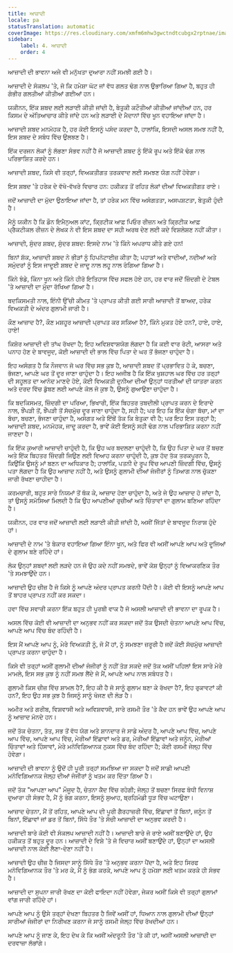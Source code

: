 ```yaml
---
title: ਆਜ਼ਾਦੀ
locale: pa
statusTranslation: automatic
coverImage: https://res.cloudinary.com/xmfm6mhw3gwctndtcubgx2rptnae/image/upload/v1741354419/small_cover_la_gran_rebelion_28716e29d2.webp
sidebar:
    label: 4. ਆਜ਼ਾਦੀ
    order: 4
---
```

ਆਜ਼ਾਦੀ ਦੀ ਭਾਵਨਾ ਅਜੇ ਵੀ ਮਨੁੱਖਤਾ ਦੁਆਰਾ ਨਹੀਂ ਸਮਝੀ ਗਈ ਹੈ।

ਆਜ਼ਾਦੀ ਦੇ ਸੰਕਲਪ 'ਤੇ, ਜੋ ਕਿ ਹਮੇਸ਼ਾ ਘੱਟ ਜਾਂ ਵੱਧ ਗਲਤ ਢੰਗ ਨਾਲ ਉਭਾਰਿਆ ਗਿਆ ਹੈ, ਬਹੁਤ ਹੀ ਗੰਭੀਰ ਗਲਤੀਆਂ ਕੀਤੀਆਂ ਗਈਆਂ ਹਨ।

ਯਕੀਨਨ, ਇੱਕ ਸ਼ਬਦ ਲਈ ਲੜਾਈ ਕੀਤੀ ਜਾਂਦੀ ਹੈ, ਬੇਤੁਕੀ ਕਟੌਤੀਆਂ ਕੀਤੀਆਂ ਜਾਂਦੀਆਂ ਹਨ, ਹਰ ਕਿਸਮ ਦੇ ਅੱਤਿਆਚਾਰ ਕੀਤੇ ਜਾਂਦੇ ਹਨ ਅਤੇ ਲੜਾਈ ਦੇ ਮੈਦਾਨਾਂ ਵਿੱਚ ਖੂਨ ਵਹਾਇਆ ਜਾਂਦਾ ਹੈ।

ਆਜ਼ਾਦੀ ਸ਼ਬਦ ਮਨਮੋਹਕ ਹੈ, ਹਰ ਕੋਈ ਇਸਨੂੰ ਪਸੰਦ ਕਰਦਾ ਹੈ, ਹਾਲਾਂਕਿ, ਇਸਦੀ ਅਸਲ ਸਮਝ ਨਹੀਂ ਹੈ, ਇਸ ਸ਼ਬਦ ਦੇ ਸਬੰਧ ਵਿੱਚ ਉਲਝਣ ਹੈ।

ਇੱਕ ਦਰਜਨ ਲੋਕਾਂ ਨੂੰ ਲੱਭਣਾ ਸੰਭਵ ਨਹੀਂ ਹੈ ਜੋ ਆਜ਼ਾਦੀ ਸ਼ਬਦ ਨੂੰ ਇੱਕੋ ਰੂਪ ਅਤੇ ਇੱਕੋ ਢੰਗ ਨਾਲ ਪਰਿਭਾਸ਼ਿਤ ਕਰਦੇ ਹਨ।

ਆਜ਼ਾਦੀ ਸ਼ਬਦ, ਕਿਸੇ ਵੀ ਤਰ੍ਹਾਂ, ਵਿਅਕਤੀਗਤ ਤਰਕਵਾਦ ਲਈ ਸਮਝਣ ਯੋਗ ਨਹੀਂ ਹੋਵੇਗਾ।

ਇਸ ਸ਼ਬਦ 'ਤੇ ਹਰੇਕ ਦੇ ਵੱਖੋ-ਵੱਖਰੇ ਵਿਚਾਰ ਹਨ: ਹਕੀਕਤ ਤੋਂ ਰਹਿਤ ਲੋਕਾਂ ਦੀਆਂ ਵਿਅਕਤੀਗਤ ਰਾਏ।

ਜਦੋਂ ਆਜ਼ਾਦੀ ਦਾ ਮੁੱਦਾ ਉਠਾਇਆ ਜਾਂਦਾ ਹੈ, ਤਾਂ ਹਰੇਕ ਮਨ ਵਿੱਚ ਅਸੰਗਤਤਾ, ਅਸਪਸ਼ਟਤਾ, ਬੇਤੁਕੀ ਹੁੰਦੀ ਹੈ।

ਮੈਨੂੰ ਯਕੀਨ ਹੈ ਕਿ ਡੌਨ ਇਮੈਨੁਅਲ ਕਾਂਟ, ਕ੍ਰਿਟੀਕ ਆਫ਼ ਪਿਓਰ ਰੀਜ਼ਨ ਅਤੇ ਕ੍ਰਿਟੀਕ ਆਫ਼ ਪ੍ਰੈਕਟੀਕਲ ਰੀਜ਼ਨ ਦੇ ਲੇਖਕ ਨੇ ਵੀ ਇਸ ਸ਼ਬਦ ਦਾ ਸਹੀ ਅਰਥ ਦੇਣ ਲਈ ਕਦੇ ਵਿਸ਼ਲੇਸ਼ਣ ਨਹੀਂ ਕੀਤਾ।

ਆਜ਼ਾਦੀ, ਸੁੰਦਰ ਸ਼ਬਦ, ਸੁੰਦਰ ਸ਼ਬਦ: ਇਸਦੇ ਨਾਮ 'ਤੇ ਕਿੰਨੇ ਅਪਰਾਧ ਕੀਤੇ ਗਏ ਹਨ!

ਬਿਨਾਂ ਸ਼ੱਕ, ਆਜ਼ਾਦੀ ਸ਼ਬਦ ਨੇ ਭੀੜਾਂ ਨੂੰ ਹਿਪਨੋਟਾਈਜ਼ ਕੀਤਾ ਹੈ; ਪਹਾੜਾਂ ਅਤੇ ਵਾਦੀਆਂ, ਨਦੀਆਂ ਅਤੇ ਸਮੁੰਦਰਾਂ ਨੂੰ ਇਸ ਜਾਦੂਈ ਸ਼ਬਦ ਦੇ ਜਾਦੂ ਨਾਲ ਲਹੂ ਨਾਲ ਰੰਗਿਆ ਗਿਆ ਹੈ।

ਕਿੰਨੇ ਝੰਡੇ, ਕਿੰਨਾ ਖੂਨ ਅਤੇ ਕਿੰਨੇ ਹੀਰੋ ਇਤਿਹਾਸ ਵਿੱਚ ਸਫਲ ਹੋਏ ਹਨ, ਹਰ ਵਾਰ ਜਦੋਂ ਜ਼ਿੰਦਗੀ ਦੇ ਟੇਬਲ 'ਤੇ ਆਜ਼ਾਦੀ ਦਾ ਮੁੱਦਾ ਰੱਖਿਆ ਗਿਆ ਹੈ।

ਬਦਕਿਸਮਤੀ ਨਾਲ, ਇੰਨੀ ਉੱਚੀ ਕੀਮਤ 'ਤੇ ਪ੍ਰਾਪਤ ਕੀਤੀ ਗਈ ਸਾਰੀ ਆਜ਼ਾਦੀ ਤੋਂ ਬਾਅਦ, ਹਰੇਕ ਵਿਅਕਤੀ ਦੇ ਅੰਦਰ ਗੁਲਾਮੀ ਜਾਰੀ ਹੈ।

ਕੌਣ ਆਜ਼ਾਦ ਹੈ?, ਕੌਣ ਮਸ਼ਹੂਰ ਆਜ਼ਾਦੀ ਪ੍ਰਾਪਤ ਕਰ ਸਕਿਆ ਹੈ?, ਕਿੰਨੇ ਮੁਕਤ ਹੋਏ ਹਨ?, ਹਾਏ, ਹਾਏ, ਹਾਏ!

ਕਿਸ਼ੋਰ ਆਜ਼ਾਦੀ ਦੀ ਤਾਂਘ ਰੱਖਦਾ ਹੈ; ਇਹ ਅਵਿਸ਼ਵਾਸ਼ਯੋਗ ਲੱਗਦਾ ਹੈ ਕਿ ਕਈ ਵਾਰ ਰੋਟੀ, ਆਸਰਾ ਅਤੇ ਪਨਾਹ ਹੋਣ ਦੇ ਬਾਵਜੂਦ, ਕੋਈ ਆਜ਼ਾਦੀ ਦੀ ਭਾਲ ਵਿੱਚ ਪਿਤਾ ਦੇ ਘਰ ਤੋਂ ਭੱਜਣਾ ਚਾਹੁੰਦਾ ਹੈ।

ਇਹ ਅਸੰਗਤ ਹੈ ਕਿ ਨੌਜਵਾਨ ਜੋ ਘਰ ਵਿੱਚ ਸਭ ਕੁਝ ਹੈ, ਆਜ਼ਾਦੀ ਸ਼ਬਦ ਤੋਂ ਪ੍ਰਭਾਵਿਤ ਹੋ ਕੇ, ਬਚਣਾ, ਭੱਜਣਾ, ਆਪਣੇ ਘਰ ਤੋਂ ਦੂਰ ਜਾਣਾ ਚਾਹੁੰਦਾ ਹੈ। ਇਹ ਅਜੀਬ ਹੈ ਕਿ ਇੱਕ ਖੁਸ਼ਹਾਲ ਘਰ ਵਿੱਚ ਹਰ ਤਰ੍ਹਾਂ ਦੀ ਸਹੂਲਤ ਦਾ ਆਨੰਦ ਮਾਣਦੇ ਹੋਏ, ਕੋਈ ਵਿਅਕਤੀ ਦੁਨੀਆ ਦੀਆਂ ਉਨ੍ਹਾਂ ਧਰਤੀਆਂ ਦੀ ਯਾਤਰਾ ਕਰਨ ਅਤੇ ਦਰਦ ਵਿੱਚ ਡੁੱਬਣ ਲਈ ਆਪਣੇ ਕੋਲ ਜੋ ਕੁਝ ਹੈ, ਉਸਨੂੰ ਗੁਆਉਣਾ ਚਾਹੁੰਦਾ ਹੈ।

ਕਿ ਬਦਕਿਸਮਤ, ਜ਼ਿੰਦਗੀ ਦਾ ਪਰਿਆ, ਭਿਖਾਰੀ, ਇੱਕ ਬਿਹਤਰ ਤਬਦੀਲੀ ਪ੍ਰਾਪਤ ਕਰਨ ਦੇ ਇਰਾਦੇ ਨਾਲ, ਝੌਂਪੜੀ ਤੋਂ, ਝੌਂਪੜੀ ਤੋਂ ਸੱਚਮੁੱਚ ਦੂਰ ਜਾਣਾ ਚਾਹੁੰਦਾ ਹੈ, ਸਹੀ ਹੈ; ਪਰ ਇਹ ਕਿ ਇੱਕ ਚੰਗਾ ਬੱਚਾ, ਮਾਂ ਦਾ ਬੱਚਾ, ਬਚਣਾ, ਭੱਜਣਾ ਚਾਹੁੰਦਾ ਹੈ, ਅਸੰਗਤ ਅਤੇ ਇੱਥੋਂ ਤੱਕ ਕਿ ਬੇਤੁਕਾ ਵੀ ਹੈ; ਪਰ ਇਹ ਇਸ ਤਰ੍ਹਾਂ ਹੈ; ਆਜ਼ਾਦੀ ਸ਼ਬਦ, ਮਨਮੋਹਕ, ਜਾਦੂ ਕਰਦਾ ਹੈ, ਭਾਵੇਂ ਕੋਈ ਇਸਨੂੰ ਸਹੀ ਢੰਗ ਨਾਲ ਪਰਿਭਾਸ਼ਿਤ ਕਰਨਾ ਨਹੀਂ ਜਾਣਦਾ ਹੈ।

ਕਿ ਇੱਕ ਕੁਆਰੀ ਆਜ਼ਾਦੀ ਚਾਹੁੰਦੀ ਹੈ, ਕਿ ਉਹ ਘਰ ਬਦਲਣਾ ਚਾਹੁੰਦੀ ਹੈ, ਕਿ ਉਹ ਪਿਤਾ ਦੇ ਘਰ ਤੋਂ ਬਚਣ ਅਤੇ ਇੱਕ ਬਿਹਤਰ ਜ਼ਿੰਦਗੀ ਜਿਉਣ ਲਈ ਵਿਆਹ ਕਰਨਾ ਚਾਹੁੰਦੀ ਹੈ, ਕੁਝ ਹੱਦ ਤੱਕ ਤਰਕਪੂਰਨ ਹੈ, ਕਿਉਂਕਿ ਉਸਨੂੰ ਮਾਂ ਬਣਨ ਦਾ ਅਧਿਕਾਰ ਹੈ; ਹਾਲਾਂਕਿ, ਪਤਨੀ ਦੇ ਰੂਪ ਵਿੱਚ ਆਪਣੀ ਜ਼ਿੰਦਗੀ ਵਿੱਚ, ਉਸਨੂੰ ਪਤਾ ਲੱਗਦਾ ਹੈ ਕਿ ਉਹ ਆਜ਼ਾਦ ਨਹੀਂ ਹੈ, ਅਤੇ ਉਸਨੂੰ ਗੁਲਾਮੀ ਦੀਆਂ ਜੰਜੀਰਾਂ ਨੂੰ ਤਿਆਗ ਨਾਲ ਚੁੱਕਣਾ ਜਾਰੀ ਰੱਖਣਾ ਚਾਹੀਦਾ ਹੈ।

ਕਰਮਚਾਰੀ, ਬਹੁਤ ਸਾਰੇ ਨਿਯਮਾਂ ਤੋਂ ਥੱਕ ਕੇ, ਆਜ਼ਾਦ ਹੋਣਾ ਚਾਹੁੰਦਾ ਹੈ, ਅਤੇ ਜੇ ਉਹ ਆਜ਼ਾਦ ਹੋ ਜਾਂਦਾ ਹੈ, ਤਾਂ ਉਸਨੂੰ ਸਮੱਸਿਆ ਮਿਲਦੀ ਹੈ ਕਿ ਉਹ ਆਪਣੀਆਂ ਰੁਚੀਆਂ ਅਤੇ ਚਿੰਤਾਵਾਂ ਦਾ ਗੁਲਾਮ ਬਣਿਆ ਰਹਿੰਦਾ ਹੈ।

ਯਕੀਨਨ, ਹਰ ਵਾਰ ਜਦੋਂ ਆਜ਼ਾਦੀ ਲਈ ਲੜਾਈ ਕੀਤੀ ਜਾਂਦੀ ਹੈ, ਅਸੀਂ ਜਿੱਤਾਂ ਦੇ ਬਾਵਜੂਦ ਨਿਰਾਸ਼ ਹੁੰਦੇ ਹਾਂ।

ਆਜ਼ਾਦੀ ਦੇ ਨਾਮ 'ਤੇ ਬੇਕਾਰ ਵਹਾਇਆ ਗਿਆ ਇੰਨਾ ਖੂਨ, ਅਤੇ ਫਿਰ ਵੀ ਅਸੀਂ ਆਪਣੇ ਆਪ ਅਤੇ ਦੂਜਿਆਂ ਦੇ ਗੁਲਾਮ ਬਣੇ ਰਹਿੰਦੇ ਹਾਂ।

ਲੋਕ ਉਨ੍ਹਾਂ ਸ਼ਬਦਾਂ ਲਈ ਲੜਦੇ ਹਨ ਜੋ ਉਹ ਕਦੇ ਨਹੀਂ ਸਮਝਦੇ, ਭਾਵੇਂ ਕੋਸ਼ ਉਨ੍ਹਾਂ ਨੂੰ ਵਿਆਕਰਣਿਕ ਤੌਰ 'ਤੇ ਸਮਝਾਉਂਦੇ ਹਨ।

ਆਜ਼ਾਦੀ ਉਹ ਚੀਜ਼ ਹੈ ਜੋ ਕਿਸੇ ਨੂੰ ਆਪਣੇ ਅੰਦਰ ਪ੍ਰਾਪਤ ਕਰਨੀ ਪੈਂਦੀ ਹੈ। ਕੋਈ ਵੀ ਇਸਨੂੰ ਆਪਣੇ ਆਪ ਤੋਂ ਬਾਹਰ ਪ੍ਰਾਪਤ ਨਹੀਂ ਕਰ ਸਕਦਾ।

ਹਵਾ ਵਿੱਚ ਸਵਾਰੀ ਕਰਨਾ ਇੱਕ ਬਹੁਤ ਹੀ ਪੂਰਬੀ ਵਾਕ ਹੈ ਜੋ ਅਸਲੀ ਆਜ਼ਾਦੀ ਦੀ ਭਾਵਨਾ ਦਾ ਰੂਪਕ ਹੈ।

ਅਸਲ ਵਿੱਚ ਕੋਈ ਵੀ ਆਜ਼ਾਦੀ ਦਾ ਅਨੁਭਵ ਨਹੀਂ ਕਰ ਸਕਦਾ ਜਦੋਂ ਤੱਕ ਉਸਦੀ ਚੇਤਨਾ ਆਪਣੇ ਆਪ ਵਿੱਚ, ਆਪਣੇ ਆਪ ਵਿੱਚ ਬੰਦ ਰਹਿੰਦੀ ਹੈ।

ਇਸ ਮੈਂ ਆਪਣੇ ਆਪ ਨੂੰ, ਮੇਰੇ ਵਿਅਕਤੀ ਨੂੰ, ਜੋ ਮੈਂ ਹਾਂ, ਨੂੰ ਸਮਝਣਾ ਜ਼ਰੂਰੀ ਹੈ ਜਦੋਂ ਕੋਈ ਸੱਚਮੁੱਚ ਆਜ਼ਾਦੀ ਪ੍ਰਾਪਤ ਕਰਨਾ ਚਾਹੁੰਦਾ ਹੈ।

ਕਿਸੇ ਵੀ ਤਰ੍ਹਾਂ ਅਸੀਂ ਗੁਲਾਮੀ ਦੀਆਂ ਜੰਜੀਰਾਂ ਨੂੰ ਨਹੀਂ ਤੋੜ ਸਕਦੇ ਜਦੋਂ ਤੱਕ ਅਸੀਂ ਪਹਿਲਾਂ ਇਸ ਸਾਰੇ ਮੇਰੇ ਮਾਮਲੇ, ਇਸ ਸਭ ਕੁਝ ਨੂੰ ਨਹੀਂ ਸਮਝ ਲੈਂਦੇ ਜੋ ਮੈਂ, ਆਪਣੇ ਆਪ ਨਾਲ ਸਬੰਧਤ ਹੈ।

ਗੁਲਾਮੀ ਕਿਸ ਚੀਜ਼ ਵਿੱਚ ਸ਼ਾਮਲ ਹੈ?, ਇਹ ਕੀ ਹੈ ਜੋ ਸਾਨੂੰ ਗੁਲਾਮ ਬਣਾ ਕੇ ਰੱਖਦਾ ਹੈ?, ਇਹ ਰੁਕਾਵਟਾਂ ਕੀ ਹਨ?, ਇਹ ਉਹ ਸਭ ਕੁਝ ਹੈ ਜਿਸਨੂੰ ਸਾਨੂੰ ਖੋਜਣ ਦੀ ਲੋੜ ਹੈ।

ਅਮੀਰ ਅਤੇ ਗਰੀਬ, ਵਿਸ਼ਵਾਸੀ ਅਤੇ ਅਵਿਸ਼ਵਾਸੀ, ਸਾਰੇ ਰਸਮੀ ਤੌਰ 'ਤੇ ਕੈਦ ਹਨ ਭਾਵੇਂ ਉਹ ਆਪਣੇ ਆਪ ਨੂੰ ਆਜ਼ਾਦ ਮੰਨਦੇ ਹਨ।

ਜਦੋਂ ਤੱਕ ਚੇਤਨਾ, ਤੱਤ, ਸਭ ਤੋਂ ਵੱਧ ਯੋਗ ਅਤੇ ਸ਼ਾਨਦਾਰ ਜੋ ਸਾਡੇ ਅੰਦਰ ਹੈ, ਆਪਣੇ ਆਪ ਵਿੱਚ, ਆਪਣੇ ਆਪ ਵਿੱਚ, ਆਪਣੇ ਆਪ ਵਿੱਚ, ਮੇਰੀਆਂ ਇੱਛਾਵਾਂ ਅਤੇ ਡਰ, ਮੇਰੀਆਂ ਇੱਛਾਵਾਂ ਅਤੇ ਜਨੂੰਨ, ਮੇਰੀਆਂ ਚਿੰਤਾਵਾਂ ਅਤੇ ਹਿੰਸਾਵਾਂ, ਮੇਰੇ ਮਨੋਵਿਗਿਆਨਕ ਨੁਕਸ ਵਿੱਚ ਬੰਦ ਰਹਿੰਦਾ ਹੈ; ਕੋਈ ਰਸਮੀ ਜੇਲ੍ਹ ਵਿੱਚ ਹੋਵੇਗਾ।

ਆਜ਼ਾਦੀ ਦੀ ਭਾਵਨਾ ਨੂੰ ਉਦੋਂ ਹੀ ਪੂਰੀ ਤਰ੍ਹਾਂ ਸਮਝਿਆ ਜਾ ਸਕਦਾ ਹੈ ਜਦੋਂ ਸਾਡੀ ਆਪਣੀ ਮਨੋਵਿਗਿਆਨਕ ਜੇਲ੍ਹ ਦੀਆਂ ਜੰਜੀਰਾਂ ਨੂੰ ਖਤਮ ਕਰ ਦਿੱਤਾ ਗਿਆ ਹੈ।

ਜਦੋਂ ਤੱਕ "ਆਪਣਾ ਆਪ" ਮੌਜੂਦ ਹੈ, ਚੇਤਨਾ ਕੈਦ ਵਿੱਚ ਰਹੇਗੀ; ਜੇਲ੍ਹ ਤੋਂ ਬਚਣਾ ਸਿਰਫ ਬੋਧੀ ਵਿਨਾਸ਼ ਦੁਆਰਾ ਹੀ ਸੰਭਵ ਹੈ, ਮੈਂ ਨੂੰ ਭੰਗ ਕਰਨਾ, ਇਸਨੂੰ ਸੁਆਹ, ਬ੍ਰਹਿਮੰਡੀ ਧੂੜ ਵਿੱਚ ਘਟਾਉਣਾ।

ਆਜ਼ਾਦ ਚੇਤਨਾ, ਮੈਂ ਤੋਂ ਰਹਿਤ, ਆਪਣੇ ਆਪ ਦੀ ਪੂਰੀ ਗੈਰਹਾਜ਼ਰੀ ਵਿੱਚ, ਇੱਛਾਵਾਂ ਤੋਂ ਬਿਨਾਂ, ਜਨੂੰਨ ਤੋਂ ਬਿਨਾਂ, ਇੱਛਾਵਾਂ ਜਾਂ ਡਰ ਤੋਂ ਬਿਨਾਂ, ਸਿੱਧੇ ਤੌਰ 'ਤੇ ਸੱਚੀ ਆਜ਼ਾਦੀ ਦਾ ਅਨੁਭਵ ਕਰਦੀ ਹੈ।

ਆਜ਼ਾਦੀ ਬਾਰੇ ਕੋਈ ਵੀ ਸੰਕਲਪ ਆਜ਼ਾਦੀ ਨਹੀਂ ਹੈ। ਆਜ਼ਾਦੀ ਬਾਰੇ ਜੋ ਰਾਏ ਅਸੀਂ ਬਣਾਉਂਦੇ ਹਾਂ, ਉਹ ਹਕੀਕਤ ਤੋਂ ਬਹੁਤ ਦੂਰ ਹਨ। ਆਜ਼ਾਦੀ ਦੇ ਵਿਸ਼ੇ 'ਤੇ ਜੋ ਵਿਚਾਰ ਅਸੀਂ ਬਣਾਉਂਦੇ ਹਾਂ, ਉਨ੍ਹਾਂ ਦਾ ਅਸਲੀ ਆਜ਼ਾਦੀ ਨਾਲ ਕੋਈ ਲੈਣਾ-ਦੇਣਾ ਨਹੀਂ ਹੈ।

ਆਜ਼ਾਦੀ ਉਹ ਚੀਜ਼ ਹੈ ਜਿਸਦਾ ਸਾਨੂੰ ਸਿੱਧੇ ਤੌਰ 'ਤੇ ਅਨੁਭਵ ਕਰਨਾ ਪੈਂਦਾ ਹੈ, ਅਤੇ ਇਹ ਸਿਰਫ ਮਨੋਵਿਗਿਆਨਕ ਤੌਰ 'ਤੇ ਮਰ ਕੇ, ਮੈਂ ਨੂੰ ਭੰਗ ਕਰਕੇ, ਆਪਣੇ ਆਪ ਨੂੰ ਹਮੇਸ਼ਾ ਲਈ ਖਤਮ ਕਰਕੇ ਹੀ ਸੰਭਵ ਹੈ।

ਆਜ਼ਾਦੀ ਦਾ ਸੁਪਨਾ ਜਾਰੀ ਰੱਖਣ ਦਾ ਕੋਈ ਫਾਇਦਾ ਨਹੀਂ ਹੋਵੇਗਾ, ਜੇਕਰ ਅਸੀਂ ਕਿਸੇ ਵੀ ਤਰ੍ਹਾਂ ਗੁਲਾਮਾਂ ਵਾਂਗ ਜਾਰੀ ਰਹਿੰਦੇ ਹਾਂ।

ਆਪਣੇ ਆਪ ਨੂੰ ਉਸੇ ਤਰ੍ਹਾਂ ਦੇਖਣਾ ਬਿਹਤਰ ਹੈ ਜਿਵੇਂ ਅਸੀਂ ਹਾਂ, ਧਿਆਨ ਨਾਲ ਗੁਲਾਮੀ ਦੀਆਂ ਉਨ੍ਹਾਂ ਸਾਰੀਆਂ ਜੰਜੀਰਾਂ ਦਾ ਨਿਰੀਖਣ ਕਰਨਾ ਜੋ ਸਾਨੂੰ ਰਸਮੀ ਜੇਲ੍ਹ ਵਿੱਚ ਰੱਖਦੀਆਂ ਹਨ।

ਆਪਣੇ ਆਪ ਨੂੰ ਜਾਣ ਕੇ, ਇਹ ਦੇਖ ਕੇ ਕਿ ਅਸੀਂ ਅੰਦਰੂਨੀ ਤੌਰ 'ਤੇ ਕੀ ਹਾਂ, ਅਸੀਂ ਅਸਲੀ ਆਜ਼ਾਦੀ ਦਾ ਦਰਵਾਜ਼ਾ ਲੱਭਾਂਗੇ।

